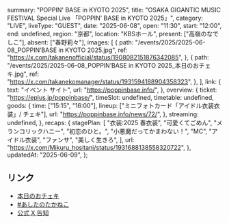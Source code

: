   summary: "POPPIN' BASE in KYOTO 2025",
  title: "OSAKA GIGANTIC MUSIC FESTIVAL Special Live 「POPPIN' BASE in KYOTO 2025」",
  category: "LIVE",
  liveType: "GUEST",
  date: "2025-06-08",
  open: "11:30",
  start: "12:00",
  end: undefined,
  region: "京都",
  location: "KBSホール",
  present: ["高嶺のなでしこ"],
  absent: ["春野莉々"],
  images: [
    {
      path: "/events/2025/2025-06-08_POPPIN’BASE in KYOTO 2025.jpg",
      ref: "https://x.com/takanenofficial/status/1908082151876342085",
    },
    {
      path: "/events/2025/2025-06-08_POPPIN’BASE in KYOTO 2025_本日のおチェキ.jpg",
      ref: "https://x.com/takanekomanager/status/1931594188904358323",
    },
  ],
  link: {
    text: "イベント サイト",
    url: "https://poppinbase.info/",
  },
  overview: {
    ticket: "https://eplus.jp/poppinbase/",
    timeSlot: undefined,
    timetable: undefined,
    goods: {
      time: ["15:15", "16:00"],
      lineup: ["ミニフォトカード「アイドル衣装衣装」/ チェキ"],
      url: "https://poppinbase.info/news/72/",
    },
    streaming: undefined,
  },
  recaps: {
    stagePlan: [
      "衣装:2025 春衣装",
      "可愛くてごめん",
      "メランコリックハニー",
      "初恋のひと。",
      "小悪魔だってかまわない！",
      "MC",
      "アイドル衣装",
      "ファンサ",
      "美しく生きろ",
    ],
    url: "https://x.com/Mikuru_hositani/status/1931688138558320722",
  },
  updatedAt: "2025-06-09",
};

## リンク

- [本日のおチェキ](https://x.com/takanekomanager/status/1931594188904358323)
- [#あしたのたかねこ](https://x.com/takanenofficial/status/1931350061126156688)
- [公式 X 告知](https://x.com/takanenofficial/status/1908082151876342085)
